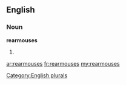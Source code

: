 ==English==

===Noun===
'''rearmouses'''

# {{plural of|[[rearmouse]]}}

[[Category:English plurals]]

[[ar:rearmouses]]
[[fr:rearmouses]]
[[my:rearmouses]]